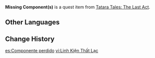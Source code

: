 {{Item Infobox
|id           = 100956
|image        = Item Parcel.png
|type         = Quest Items
|description  = A component that fell from the Purification Device.
|source1      = Obtained during [[Tatara Tales: The Last Act]]
}}
'''Missing Component(s)''' is a quest item from [[Tatara Tales: The Last Act]].
==Other Languages==
{{Other Languages
|default_hidden = 1
|en      = Missing Component(s)
|zhs     = 遗失的零件
|zhs_rm  = Yíshī de Língjiàn
|zht     = 遺失的零件
|zht_rm  = Yíshī de Língjiàn
|ja      = 損失した部品
|ja_rm   = Sonshitsu Shita Buhin
|ko      = 분실된 부품
|ko_rm   = Bunsildoen Bupum
|es      = Componente perdido
|fr      = Composant manquant
|ru      = Недостающая деталь
|th      = ชิ้นส่วนที่หายไป
|th_rm   = 
|vi      = Linh Kiện Thất Lạc
|de      = Fehlende Komponente
|id      = Komponen Hilang
|pt      = Componente Perdido
|tr      = Eksik Parçalar
|it      = Componente mancante
}}

==Change History==
{{Change History|2.0}}

[[es:Componente perdido]]
[[vi:Linh Kiện Thất Lạc]]